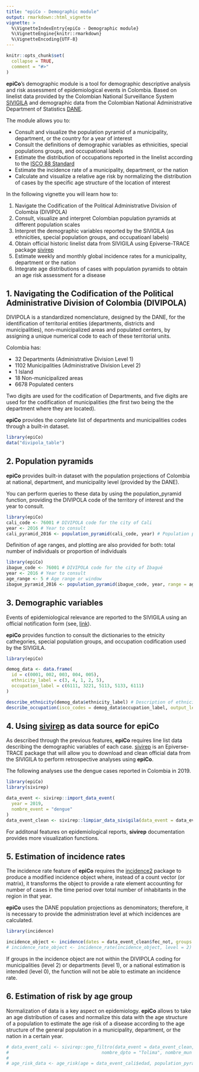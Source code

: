 ```yaml
---
title: "epiCo - Demographic module"
output: rmarkdown::html_vignette
vignette: >
  %\VignetteIndexEntry{epiCo - Demographic module}
  %\VignetteEngine{knitr::rmarkdown}
  %\VignetteEncoding{UTF-8}
---
```


```r
knitr::opts_chunk$set(
  collapse = TRUE,
  comment = "#>"
)
```

**epiCo**'s demographic module is a tool for demographic descriptive
analysis and risk assessment of epidemiological events in Colombia.
Based on linelist data provided by the Colombian National Surveillance System
[SIVIGILA](https://www.ins.gov.co/Direcciones/Vigilancia/Paginas/SIVIGILA.aspx)
and demographic data from the Colombian National Administrative Department of 
Statistics 
[DANE](https://microdatos.dane.gov.co/index.php/catalog/central/about).

The module allows you to:

-   Consult and visualize the population pyramid of a municipality,
    department, or the country for a year of interest
-   Consult the definitions of demographic variables as ethnicities,
    special populations groups, and occupational labels
-   Estimate the distribution of occupations reported in the linelist
    according to the [ISCO 88
    Standard](https://www.ilo.org/public/english/bureau/stat/isco/isco88/)
-   Estimate the incidence rate of a municipality, department, or the nation 
-   Calculate and visualize a relative age risk by normalizing the
    distribution of cases by the specific age structure of the location
    of interest
    
In the following vignette you will learn how to:

1. Navigate the Codification of the Political Administrative Division of Colombia (DIVIPOLA)
2. Consult, visualize and interpret Colombian population pyramids at different
population scales
3. Interpret the demographic variables reported by the SIVIGILA (as ethnicities,
special population groups, and occupatioanl labels)
4. Obtain official historic linelist data from SIVIGILA using
Epiverse-TRACE package [sivirep](https://github.com/epiverse-trace/sivirep)
5. Estimate weekly and monthly global incidence rates for a municipality, department or the nation
6. Integrate age distributions of cases with population pyramids to obtain an age
risk assessment for a disease

## 1. Navigating the Codification of the Political Administrative Division of Colombia (DIVIPOLA)

DIVIPOLA is a standardized nomenclature, designed by the DANE, for the identification of territorial entities (departments, districts and municipalities), non-municipalized areas and populated centers, by assigning a unique numerical code to each of these territorial units.

Colombia has:

- 32 Departments (Administrative Division Level 1)
- 1102 Municipalities (Administrative Division Level 2)
- 1 Island
- 18 Non-municipalized areas
- 6678 Populated centers

Two digits are used for the codification of Departments, and five digits are used for the codification of municipalities (the first two being the the department where they are located).

**epiCo** provides the complete list of departments and municipalities codes through a built-in dataset.

```r
library(epiCo)
data("divipola_table")
```
## 2. Population pyramids

**epiCo** provides built-in dataset with the population projections of Colombia at national, department, and municipality level (provided by the DANE).

You can perform queries to these data by using the population_pyramid function, providing the DIVIPOLA code of the territory of interest and the year to consult.

```r
library(epiCo)
cali_code <- 76001 # DIVIPOLA code for the city of Cali
year <- 2016 # Year to consult
cali_pyramid_2016 <- population_pyramid(cali_code, year) # Population pyramid (dataframe) for the city of Cali in the year 2016 dissagregated by sex
```

Definition of age ranges, and plotting are also provided for both: total number of individuals or proportion of individuals

```r
library(epiCo)
ibague_code <- 76001 # DIVIPOLA code for the city of Ibagué
year <- 2016 # Year to consult
age_range <- 5 # Age range or window
ibague_pyramid_2016 <- population_pyramid(ibague_code, year, range = age_range, total = FALSE, plot = TRUE)
```

## 3. Demographic variables

Events of epidemiological relevance are reported to the SIVIGILA using an official notification form (see, [link](https://www.ins.gov.co/buscador-eventos/Paginas/Fichas-y-Protocolos.aspx)).

**epiCo** provides function to consult the dictionaries to the etnicity cathegories, special population groups, and occupation codification used by the SIVIGILA.

```r
library(epiCo)

demog_data <- data.frame(
  id = c(0001, 002, 003, 004, 005),
  ethnicity_label = c(3, 4, 1, 2, 5),
  occupation_label = c(6111, 3221, 5113, 5133, 6111)
)

describe_ethnicity(demog_data$ethnicity_label) # Description of ethnicities reported in the consulted dataset
describe_occupation(isco_codes = demog_data$occupation_label, output_level = "unit") # Description of the occupations reported in the consulted dataset
```
## 4. Using [sivirep](https://github.com/epiverse-trace/sivirep) as data source for **epiCo**

As described through the previous features, **epiCo** requires line list data describing the demographic variables of each case.
[sivirep](https://github.com/epiverse-trace/sivirep) is an Epiverse-TRACE package that will allow you to download and clean official data from the SIVIGILA to perform retrospective analyses using **epiCo**.

The following analyses use the dengue cases reported in Colombia in 2019.

```r
library(epiCo)
library(sivirep)

data_event <- sivirep::import_data_event(
  year = 2019,
  nombre_event = "dengue"
)
data_event_clean <- sivirep::limpiar_data_sivigila(data_event = data_event, year = 2019)
```
For additonal features on epidemiological reports, **sivirep** documentation provides more visualization functions.

## 5. Estimation of incidence rates

The incidence rate feature of **epiCo** requires the [incidence2](https://github.com/reconverse/incidence2) package to produce a modified incidence object where, instead of a count vector (or matrix), it transforms the object to provide a rate element accounting for number of cases in the time period over total number of inhabitants in the region in that year.

**epiCo** uses the DANE population projections as denominators; therefore, it is necessary to provide the administration level at which incidences are calculated.

```r
library(incidence)

incidence_object <- incidence(dates = data_event_clean$fec_not, groups = data_event_clean$cod_mun_o, interval = "1 epiweek")
# incidence_rate_object <- incidence_rate(incidence_object, level = 2) #TO DO
```
If groups in the incidence object are not within the DIVIPOLA coding for municipalities (level 2) or departments (level 1), or a national estimation is intended (level 0), the function will not be able to estimate an incidence rate.

## 6. Estimation of risk by age group

Normalization of data is a key aspect on epidemiology. **epiCo** allows to take an age distribution of cases and normalize this data with the age structure of a population to estimate the age risk of a disease according to the age structure of the general population in a municipality, department, or the nation in a certain year.

```r
# data_event_cali <- sivirep::geo_filtro(data_event = data_event_clean,
#                                   nombre_dpto = "Tolima", nombre_mun = "Ibague")
#
# age_risk_data <- age_risk(age = data_event_cali$edad, population_pyramid = cali_pyramid_2016, gender = TRUE, plot = TRUE)
```
